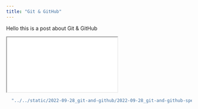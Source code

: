 ```yaml
---
title: "Git & GitHub"
---
```


Hello this is a post about Git & GitHub

```{=html}
<iframe class="slide-deck" src="../../static/2022-09-28_git-and-github/2022-09-28_git-and-github-speaker.html"></iframe>
```

```r
  "../../static/2022-09-28_git-and-github/2022-09-28_git-and-github-speaker.html"
```

